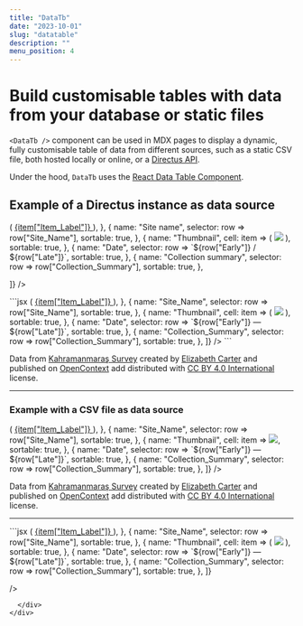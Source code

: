 ```yaml
---
title: "DataTb"
date: "2023-10-01"
slug: "datatable"
description: ""
menu_position: 4
---
```



# Build customisable tables with data from your database or static files

`<DataTb />` component can be used in MDX pages to display a dynamic, fully customisable table of data from different sources, such as a static CSV file, both hosted locally or online, or a [Directus API](https://docs.directus.io/reference/introduction.html).

Under the hood, `DataTb` uses the [React Data Table Component](https://react-data-table-component.netlify.app/?path=/docs/getting-started-intro--docs).


## Example of a Directus instance as data source
<div className="row">
  <div className="col-sm-8">
    <DataTb
      source={{
        directus: {
          table: "scms_ksa",
          queryString: "limit=1000&offset=0",
        }
      }}
      striped={true}
      columns={[
    {
      name: "Label",
      sortable: true,
      cell: item => (
            <a href={`../record/?tb=scms_ksa&id=${item.id}`}>
              {item["Item_Label"]} 
            </a>
          ),
    },
    {
      name: "Site name",
      selector: row => row["Site_Name"],
      sortable: true,
    },
    {
      name: "Thumbnail",
      cell: item => (
            <img src={item["Thumbnail"]} />
          ),
      sortable: true,
    },
    {
      name: "Date",
      selector: row => `${row["Early"]} / ${row["Late"]}`,
      sortable: true,
    },
    {
      name: "Collection summary",
      selector: row => row["Collection_Summary"],
      sortable: true,
    },
    
  ]}
    />
  </div>

  <div className="col-sm-4">
```jsx
<DataTb
  striped={true}
  source={{
    directus: {
      table: "scms_ksa",
      queryString :"limit=1000&offset=0"
    }
  }}
  columns={[
    {
      name: "Item_Label",
      sortable: true,
      cell: item => (
            <a href={`../record/?tb=scms_ksa&id=${item.id}`}>
              {item["Item_Label"]} 
            </a>
          ),
    },
    {
      name: "Site_Name",
      selector: row => row["Site_Name"],
      sortable: true,
    },
    {
      name: "Thumbnail",
      cell: item => (
            <img src={item["Thumbnail"]} />
          ),
      sortable: true,
    },
    {
      name: "Date",
      selector: row => `${row["Early"]} — ${row["Late"]}`,
      sortable: true,
    },
    {
      name: "Collection_Summary",
      selector: row => row["Collection_Summary"],
      sortable: true,
    },
]}
/>
```
  </div>

Data from [Kahramanmaraş Survey](https://opencontext.org/projects/ca4f4719-f2a5-4119-99fa-b04573c8929a) created by [Elizabeth Carter](http://opencontext.org/persons/3208923d-69d0-70e9-9cc1-23ad97770aec) and published on [OpenContext](https://opencontext.org/projects/ca4f4719-f2a5-4119-99fa-b04573c8929a) add distributed with [CC BY 4.0 International](https://creativecommons.org/licenses/by/4.0) license.

---

</div>

### Example with a CSV file as data source

<div className="row">
  <div className="col-sm-8">
<DataTb
  source={{
    path2data: "/data/ksa.csv"
  }}
  columns={[
    {
      name: "Item_Label",
      sortable: true,
      cell: item => (
        <a href={`../record/?tb=scms_ksa&id=${item.id}`}>
              {item["Item_Label"]} 
            </a>
      ),
    },
    {
      name: "Site_Name",
      selector: row => row["Site_Name"],
      sortable: true,
    },
    {
      name: "Thumbnail",
      cell: item => <img src={item["Thumbnail"]} />,
      sortable: true,
    },
    {
      name: "Date",
      selector: row => `${row["Early"]} — ${row["Late"]}`,
      sortable: true,
    },
    {
      name: "Collection_Summary",
      selector: row => row["Collection_Summary"],
      sortable: true,
    },
  ]}
/>

Data from [Kahramanmaraş Survey](https://opencontext.org/projects/ca4f4719-f2a5-4119-99fa-b04573c8929a) created by [Elizabeth Carter](http://opencontext.org/persons/3208923d-69d0-70e9-9cc1-23ad97770aec) and published on [OpenContext](https://opencontext.org/projects/ca4f4719-f2a5-4119-99fa-b04573c8929a) add distributed with [CC BY 4.0 International](https://creativecommons.org/licenses/by/4.0) license.

---

  </div>
    <div className="col-sm-4">
```jsx
<DataTb
  source={{
    path2data: "/data/ksa.csv"
  }}
  columns={[
    {
      name: "Item_Label",
      sortable: true,
      cell: item => (
            <a href={`../record/?tb=scms_ksa&id=${item.id}`}>
              {item["Item_Label"]} 
            </a>
          ),
    },
    {
      name: "Site_Name",
      selector: row => row["Site_Name"],
      sortable: true,
    },
    {
      name: "Thumbnail",
      cell: item => (
            <img src={item["Thumbnail"]} />
          ),
      sortable: true,
    },
    {
      name: "Date",
      selector: row => `${row["Early"]} — ${row["Late"]}`,
      sortable: true,
    },
    {
      name: "Collection_Summary",
      selector: row => row["Collection_Summary"],
      sortable: true,
    },
  ]}
  
/>
```
  </div>
</div>
